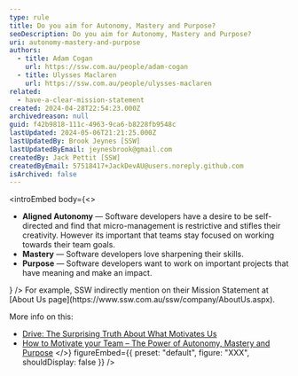 ```yaml
---
type: rule
title: Do you aim for Autonomy, Mastery and Purpose?
seoDescription: Do you aim for Autonomy, Mastery and Purpose?
uri: autonomy-mastery-and-purpose
authors:
  - title: Adam Cogan
    url: https://ssw.com.au/people/adam-cogan
  - title: Ulysses Maclaren
    url: https://ssw.com.au/people/ulysses-maclaren
related:
  - have-a-clear-mission-statement
created: 2024-04-28T22:54:23.000Z
archivedreason: null
guid: f42b9818-111c-4963-9ca6-b8228fb9548c
lastUpdated: 2024-05-06T21:21:25.000Z
lastUpdatedBy: Brook Jeynes [SSW]
lastUpdatedByEmail: jeynesbrook@gmail.com
createdBy: Jack Pettit [SSW]
createdByEmail: 57518417+JackDevAU@users.noreply.github.com
isArchived: false
---
```

<introEmbed
  body={<>
* **Aligned Autonomy** — Software developers have a desire to be self-directed and find that micro-management is restrictive and stifles their creativity. However its important that teams stay focused on working towards their team goals.
* **Mastery** — Software developers love sharpening their skills.
* **Purpose** — Software developers want to work on important projects that have meaning and make an impact.

<introYoutube url="https://www.youtube.com/embed/u6XAPnuFjJc" description="" />
  </>}
/>
<asideEmbed
  variant="info"
  body={<>
    For example, SSW indirectly mention on their Mission Statement at [About Us page](https://www.ssw.com.au/ssw/company/AboutUs.aspx).

More info on this:

* [Drive: The Surprising Truth About What Motivates Us](https://en.wikipedia.org/wiki/Drive:_The_Surprising_Truth_About_What_Motivates_Us)
* [How to Motivate your Team – The Power of Autonomy, Mastery and Purpose](https://ulyssesmaclaren.com/2019/06/04/how-to-motivate-your-team-the-power-of-autonomy-mastery-and-purpose/)
  </>}
  figureEmbed={{
    preset: "default",
    figure: "XXX",
    shouldDisplay: false
  }}
/>
